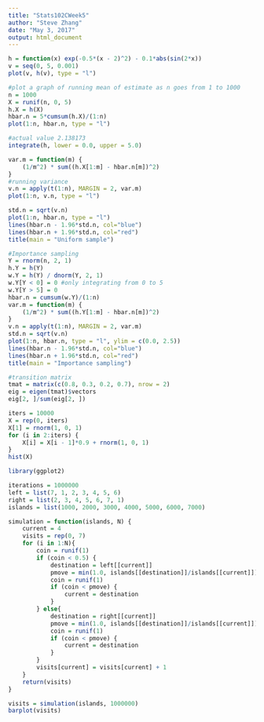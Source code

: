 ---
title: "Stats102CWeek5"
author: "Steve Zhang"
date: "May 3, 2017"
output: html_document
---

```{r}
h = function(x) exp(-0.5*(x - 2)^2) - 0.1*abs(sin(2*x))
v = seq(0, 5, 0.001)
plot(v, h(v), type = "l")
```

```{r}
#plot a graph of running mean of estimate as n goes from 1 to 1000
n = 1000
X = runif(n, 0, 5)
h.X = h(X)
hbar.n = 5*cumsum(h.X)/(1:n) 
plot(1:n, hbar.n, type = "l")
```

```{r}
#actual value 2.138173
integrate(h, lower = 0.0, upper = 5.0)
```

```{r}
var.m = function(m) {
    (1/m^2) * sum((h.X[1:m] - hbar.n[m])^2)
}
#running variance
v.n = apply(t(1:n), MARGIN = 2, var.m)
plot(1:n, v.n, type = "l")
```

```{r}
std.n = sqrt(v.n)
plot(1:n, hbar.n, type = "l")
lines(hbar.n - 1.96*std.n, col="blue")
lines(hbar.n + 1.96*std.n, col="red")
title(main = "Uniform sample")
```

```{r}
#Importance sampling
Y = rnorm(n, 2, 1)
h.Y = h(Y)
w.Y = h(Y) / dnorm(Y, 2, 1)
w.Y[Y < 0] = 0 #only integrating from 0 to 5
w.Y[Y > 5] = 0
hbar.n = cumsum(w.Y)/(1:n) 
var.m = function(m) {
    (1/m^2) * sum((h.Y[1:m] - hbar.n[m])^2)
}
v.n = apply(t(1:n), MARGIN = 2, var.m)
std.n = sqrt(v.n)
plot(1:n, hbar.n, type = "l", ylim = c(0.0, 2.5))
lines(hbar.n - 1.96*std.n, col="blue")
lines(hbar.n + 1.96*std.n, col="red")
title(main = "Importance sampling")
```

```{r}
#transition matrix
tmat = matrix(c(0.8, 0.3, 0.2, 0.7), nrow = 2)
eig = eigen(tmat)$vectors
eig[2, ]/sum(eig[2, ])
```

```{r}
iters = 10000
X = rep(0, iters)
X[1] = rnorm(1, 0, 1)
for (i in 2:iters) {
    X[i] = X[i - 1]*0.9 + rnorm(1, 0, 1)
}
hist(X)
```

```{r}
library(ggplot2)
```

```{r}
iterations = 1000000
left = list(7, 1, 2, 3, 4, 5, 6)
right = list(2, 3, 4, 5, 6, 7, 1)
islands = list(1000, 2000, 3000, 4000, 5000, 6000, 7000)
```

```{r}
simulation = function(islands, N) {
    current = 4
    visits = rep(0, 7)
    for (i in 1:N){
        coin = runif(1)
        if (coin < 0.5) {
            destination = left[[current]]
            pmove = min(1.0, islands[[destination]]/islands[[current]])
            coin = runif(1)
            if (coin < pmove) {
                current = destination
            }
        } else{
            destination = right[[current]]
            pmove = min(1.0, islands[[destination]]/islands[[current]])
            coin = runif(1)
            if (coin < pmove) {
                current = destination
            }
        }
        visits[current] = visits[current] + 1
    }
    return(visits)
}
```

```{r}
visits = simulation(islands, 1000000)
barplot(visits)
```




